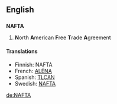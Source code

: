 {{also|nafta}}
==English==

==={{acronym}}===
{{wikipedia}}
'''NAFTA'''

# '''N'''orth '''A'''merican '''F'''ree '''T'''rade '''A'''greement

====Translations====
* Finnish: NAFTA
* French: [[ALÉNA]]
* Spanish: [[TLCAN]]
* Swedish: [[NAFTA#Swedish|NAFTA]]

[[de:NAFTA]]
